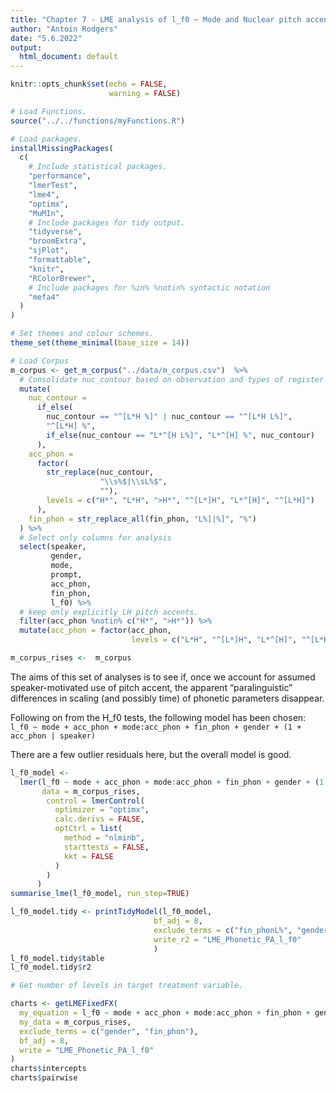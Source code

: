 ```yaml
---
title: "Chapter 7 - LME analysis of l_f0 ~ Mode and Nuclear pitch accents: "
author: "Antoin Rodgers"
date: "5.6.2022"
output:
  html_document: default
---
```


```r
knitr::opts_chunk$set(echo = FALSE,
                      warning = FALSE)

# Load Functions.
source("../../functions/myFunctions.R") 

# Load packages.
installMissingPackages(
  c(
    # Include statistical packages.
    "performance",
    "lmerTest",
    "lme4",
    "optimx",
    "MuMIn",
    # Include packages for tidy output.
    "tidyverse",
    "broomExtra",
    "sjPlot",
    "formattable",
    "knitr",
    "RColorBrewer",
    # Include packages for %in% %notin% syntactic notation
    "mefa4"
  )
)

# Set themes and colour schemes.
theme_set(theme_minimal(base_size = 14))

# Load Corpus
m_corpus <- get_m_corpus("../data/m_corpus.csv")  %>%
  # Consolidate nuc_contour based on observation and types of register shift.
  mutate(
    nuc_contour =
      if_else(
        nuc_contour == "^[L*H %]" | nuc_contour == "^[L*H L%]",
        "^[L*H] %",
        if_else(nuc_contour == "L*^[H L%]", "L*^[H] %", nuc_contour)
      ),
    acc_phon =
      factor(
        str_replace(nuc_contour,
                    "\\s%$|\\sL%$",
                    ""),
        levels = c("H*", "L*H", ">H*", "^[L*]H", "L*^[H]", "^[L*H]")
      ),
    fin_phon = str_replace_all(fin_phon, "L%]|%]", "%")
  ) %>%
  # Select only columns for analysis
  select(speaker,
         gender,
         mode,
         prompt,
         acc_phon,
         fin_phon,
         l_f0) %>%
  # keep only explicitly LH pitch accents.
  filter(acc_phon %notin% c("H*", ">H*")) %>%
  mutate(acc_phon = factor(acc_phon,
                           levels = c("L*H", "^[L*]H", "L*^[H]", "^[L*H]")))

m_corpus_rises <-  m_corpus
```


The aims of this set of analyses is to see if, once we account for assumed speaker-motivated use of pitch accent, the apparent "paralinguistic" differences in scaling (and possibly time) of phonetic parameters  disappear.

Following on from the H_f0 tests, the following model has been chosen:
`l_f0 ~ mode + acc_phon + mode:acc_phon + fin_phon + gender + (1 + acc_phon | speaker)`

There are a few outlier residuals here, but the overall model is good.

```r
l_f0_model <-
  lmer(l_f0 ~ mode + acc_phon + mode:acc_phon + fin_phon + gender + (1 + acc_phon | speaker),
       data = m_corpus_rises,
        control = lmerControl(
          optimizer = "optimx",
          calc.derivs = FALSE,
          optCtrl = list(
            method = "nlminb",
            starttests = FALSE,
            kkt = FALSE
          )
        )
      )
summarise_lme(l_f0_model, run_step=TRUE)
```


```r

l_f0_model.tidy <- printTidyModel(l_f0_model,
                                bf_adj = 8,
                                exclude_terms = c("fin_phonL%", "genderM"),
                                write_r2 = "LME_Phonetic_PA_l_f0"
                                )
l_f0_model.tidy$table
l_f0_model.tidy$r2

```

```r
# Get number of levels in target treatment variable.

charts <- getLMEFixedFX(
  my_equation = l_f0 ~ mode + acc_phon + mode:acc_phon + fin_phon + gender + (1 + acc_phon | speaker),
  my_data = m_corpus_rises,
  exclude_terms = c("gender", "fin_phon"),
  bf_adj = 8,
  write = "LME_Phonetic_PA_l_f0"
)
charts$intercepts
charts$pairwise


```


